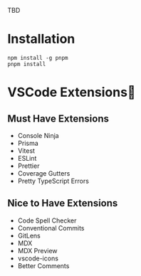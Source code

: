 TBD

# Installation

```
npm install -g pnpm
pnpm install
```

# VSCode Extensions🧩

## Must Have Extensions

- Console Ninja
- Prisma
- Vitest
- ESLint
- Prettier
- Coverage Gutters
- Pretty TypeScript Errors

## Nice to Have Extensions

- Code Spell Checker
- Conventional Commits
- GitLens
- MDX
- MDX Preview
- vscode-icons
- Better Comments
